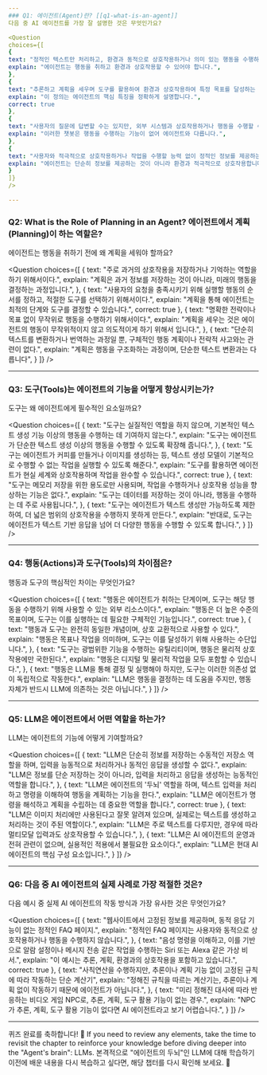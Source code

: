 ```yaml
---
### Q1: 에이전트(Agent)란? [[q1-what-is-an-agent]]
다음 중 AI 에이전트를 가장 잘 설명한 것은 무엇인가요?

<Question
choices={[
{
text: "정적인 텍스트만 처리하고, 환경과 동적으로 상호작용하거나 의미 있는 행동을 수행하는 메커니즘이 없는 시스템.",
explain: "에이전트는 행동을 취하고 환경과 상호작용할 수 있어야 합니다.",
},
{
text: "추론하고 계획을 세우며 도구를 활용하여 환경과 상호작용하여 특정 목표를 달성하는 AI 모델.",
explain: "이 정의는 에이전트의 핵심 특징을 정확하게 설명합니다.",
correct: true
},
{
text: "사용자의 질문에 답변할 수는 있지만, 외부 시스템과 상호작용하거나 행동을 수행할 수 없는 대화형 AI.",
explain: "이러한 챗봇은 행동을 수행하는 기능이 없어 에이전트와 다릅니다.",
},
{
text: "사용자와 적극적으로 상호작용하거나 작업을 수행할 능력 없이 정적인 정보를 제공하는 온라인 저장소.",
explain: "에이전트는 단순히 정보를 제공하는 것이 아니라 환경과 적극적으로 상호작용합니다.",
}
]}
/>

---
```


### Q2: What is the Role of Planning in an Agent? 에이전트에서 계획(Planning)이 하는 역할은?
에이전트는 행동을 취하기 전에 왜 계획을 세워야 할까요?

<Question
choices={[
{
text: "주로 과거의 상호작용을 저장하거나 기억하는 역할을 하기 위해서이다.",
explain: "계획은 과거 정보를 저장하는 것이 아니라, 미래의 행동을 결정하는 과정입니다.",
},
{
text: "사용자의 요청을 충족시키기 위해 실행할 행동의 순서를 정하고, 적절한 도구를 선택하기 위해서이다.",
explain: "계획을 통해 에이전트는 최적의 단계와 도구를 결정할 수 있습니다.",
correct: true
},
{
text: "명확한 전략이나 목표 없이 무작위로 행동을 수행하기 위해서이다.",
explain: "계획을 세우는 것은 에이전트의 행동이 무작위적이지 않고 의도적이게 하기 위해서 입니다.",
},
{
text: "단순히 텍스트를 변환하거나 번역하는 과정일 뿐, 구체적인 행동 계획이나 전략적 사고와는 관련이 없다.",
explain: "계획은 행동을 구조화하는 과정이며, 단순한 텍스트 변환과는 다릅니다",
}
]}
/>

---

### Q3: 도구(Tools)는 에이전트의 기능을 어떻게 향상시키는가?
도구는 왜 에이전트에게 필수적인 요소일까요?

<Question
choices={[
{
text: "도구는 실질적인 역할을 하지 않으며, 기본적인 텍스트 생성 기능 이상의 행동을 수행하는 데 기여하지 않는다.",
explain: "도구는 에이전트가 단순한 텍스트 생성 이상의 행동을 수행할 수 있도록 확장해 줍니다.",
},
{
text: "도구는 에이전트가 커피를 만들거나 이미지를 생성하는 등, 텍스트 생성 모델이 기본적으로 수행할 수 없는 작업을 실행할 수 있도록 해준다.",
explain: "도구를 활용하면 에이전트가 현실 세계와 상호작용하며 작업을 완수할 수 있습니다.",
correct: true
},
{
text: "도구는 메모리 저장을 위한 용도로만 사용되며, 작업을 수행하거나 상호작용 성능을 향상하는 기능은 없다.",
explain: "도구는 데이터를 저장하는 것이 아니라, 행동을 수행하는 데 주로 사용됩니다.",
},
{
text: "도구는 에이전트가 텍스트 생성만 가능하도록 제한하여, 더 넓은 범위의 상호작용을 수행하지 못하게 만든다.",
explain: "반대로, 도구는 에이전트가 텍스트 기반 응답을 넘어 더 다양한 행동을 수행할 수 있도록 합니다.",
}
]}
/>

---

### Q4: 행동(Actions)과 도구(Tools)의 차이점은?
행동과 도구의 핵심적인 차이는 무엇인가요?

<Question
choices={[
{
text: "행동은 에이전트가 취하는 단계이며, 도구는 해당 행동을 수행하기 위해 사용할 수 있는 외부 리소스이다.",
explain: "행동은 더 높은 수준의 목표이며, 도구는 이를 실행하는 데 필요한 구체적인 기능입니다.",
correct: true
},
{
text: "행동과 도구는 완전히 동일한 개념이며, 상호 교환적으로 사용할 수 있다.",
explain: "행동은 목표나 작업을 의미하며, 도구는 이를 달성하기 위해 사용하는 수단입니다.",
},
{
text: "도구는 광범위한 기능을 수행하는 유틸리티이며, 행동은 물리적 상호작용에만 국한된다.",
explain: "행동은 디지털 및 물리적 작업을 모두 포함할 수 있습니다.",
},
{
text: "행동은 LLM을 통해 결정 및 실행해야 하지만, 도구는 이러한 의존성 없이 독립적으로 작동한다.",
explain: "LLM은 행동을 결정하는 데 도움을 주지만, 행동 자체가 반드시 LLM에 의존하는 것은 아닙니다.",
}
]}
/>

---

### Q5: LLM은 에이전트에서 어떤 역할을 하는가?

LLM는 에이전트의 기능에 어떻게 기여할까요?

<Question
choices={[
{
text: "LLM은 단순히 정보를 저장하는 수동적인 저장소 역할을 하며, 입력을 능동적으로 처리하거나 동적인 응답을 생성할 수 없다.",
explain: "LLM은 정보를 단순 저장하는 것이 아니라, 입력을 처리하고 응답을 생성하는 능동적인 역할을 합니다.",
},
{
text: "LLM은 에이전트의 '두뇌' 역할을 하며, 텍스트 입력을 처리하고 명령을 이해하여 행동을 계획하는 기능을 한다.",
explain: "LLM은 에이전트가 명령을 해석하고 계획을 수립하는 데 중요한 역할을 합니다.",
correct: true
},
{
text: "LLM은 이미지 처리에만 사용된다고 잘못 알려져 있으며, 실제로는 텍스트를 생성하고 처리하는 것이 주된 역할이다.",
explain: "LLM은 주로 텍스트를 다루지만, 경우에 따라 멀티모달 입력과도 상호작용할 수 있습니다.",
},
{
text: "LLM은 AI 에이전트의 운영과 전혀 관련이 없으며, 실용적인 적용에서 불필요한 요소이다.",
explain: "LLM은 현대 AI 에이전트의 핵심 구성 요소입니다.",
}
]}
/>

---

### Q6: 다음 중 AI 에이전트의 실제 사례로 가장 적절한 것은?
다음 예시 중 실제 AI 에이전트의 작동 방식과 가장 유사한 것은 무엇인가요?

<Question
choices={[
{
text: "웹사이트에서 고정된 정보를 제공하며, 동적 응답 기능이 없는 정적인 FAQ 페이지.",
explain: "정적인 FAQ 페이지는 사용자와 동적으로 상호작용하거나 행동을 수행하지 않습니다.",
},
{
text: "음성 명령을 이해하고, 이를 기반으로 알람 설정이나 메시지 전송 같은 작업을 수행하는 Siri 또는 Alexa 같은 가상 비서.",
explain: "이 예시는 추론, 계획, 환경과의 상호작용을 포함하고 있습니다.",
correct: true
},
{
text: "사칙연산을 수행하지만, 추론이나 계획 기능 없이 고정된 규칙에 따라 작동하는 단순 계산기",
explain: "정해진 규칙을 따르는 계산기는, 추론이나 계획 없이 작동하기 때문에 에이전트가 아닙니다.",
},
{
text: "미리 정해진 대사에 따라 반응하는 비디오 게임 NPC로, 추론, 계획, 도구 활용 기능이 없는 경우.",
explain: "NPC가 추론, 계획, 도구 활용 기능이 없다면 AI 에이전트라고 보기 어렵습니다.",
}
]}
/>

---

퀴즈 완료를 축하합니다! 🥳 If you need to review any elements, take the time to revisit the chapter to reinforce your knowledge before diving deeper into the "Agent's brain": LLMs.
본격적으로 "에이전트의 두뇌"인 LLM에 대해 학습하기 이전에 배운 내용을 다시 복습하고 싶다면, 해당 챕터를 다시 확인해 보세요. 🚀
